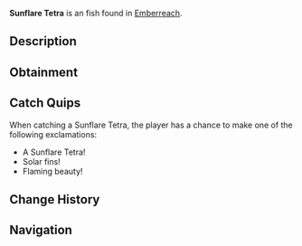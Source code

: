 {{FishInfobox
|image          = Sunflare Tetra.png
|rarity         = Uncommon
|sea            = Second Sea
|location       = [[Emberreach]]
|sublocation    = 
|sources        = Fishing Rod
|radar_location = 
|prog_speed     = -10
|xp             = 85
|weather        = Rain
|time           = Night
|season         = Summer
|bait           = Sapphire Krill
|base_weight    = 204
|base_value     = 179
|weight_range   = 117
|base_chance    = 68
|base_resil     = 49
}}
'''Sunflare Tetra''' is an {{Rarity|Uncommon}} fish found in [[Emberreach]].

== Description ==
{{Description|A vibrant fish, its fins radiating like the sun’s fleeting touch.|Bestiary Entry}}

== Obtainment ==
{{Description|It blazes where the warm rains ignite the dark.|Bestiary Hint}}
{{Fish Availability|
Emberreach/Surrounding Ocean
|top_rods      = 
Fast Rod\486254.06\386508.13;
Lucky Rod\477874.63\430532.11;
Adventurer's Rod\329032.69\400568.98;
Duncan's Rod\313420.61\309512.8;
Zora's Rod\313420.61\309512.8;
Fungal Rod\311690.74\311690.74;
Free Spirit Rod\205529.23\156521.05;
Trident Rod\199881.34\178776.71;
Astralhook Rod\174632.33\92156.19;
Verdant Shear Rod\163993.61\149729.95;
Blazebringer Rod\163464.36\149151.8;
No-Life Rod\154917.93\145869.51;
Seraphic Rod\142619\127560.47;
Challenger's Rod\138905.03\129980.12;
Ethereal Prism Rod\137637.43\99421.18;
Rod Of The Forgotten Fang\135374.16\121620.94;
Depthseeker Rod\134870.89\133279.43;
Rod Of The Exalted One\133184.91\121600.89;
Avalanche Rod\132019.03\130786.35;
Volcanic Rod\130891.2\125799.38;
Rod Of The Depths\130478.08\119979.62;
Zeus Rod\130170.43\125106.65;
Steady Rod\108275.33\106479.97
|recommended   = Free Spirit Rod
}}

== Catch Quips ==
When catching a Sunflare Tetra, the player has a chance to make one of the following exclamations:
* A Sunflare Tetra!
* Solar fins!
* Flaming beauty!

== Change History ==
{{Change History|{{subst:Current Version}}}}

== Navigation ==
{{Fish Navbox|Emberreach}}